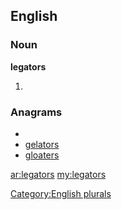 ==English==

===Noun===
'''legators'''

# {{plural of|[[legator]]}}

===Anagrams===
* {{alphagram|aeglorst}}
* [[gelators#English|gelators]]
* [[gloaters#English|gloaters]]

[[Category:English plurals]]

[[ar:legators]]
[[my:legators]]